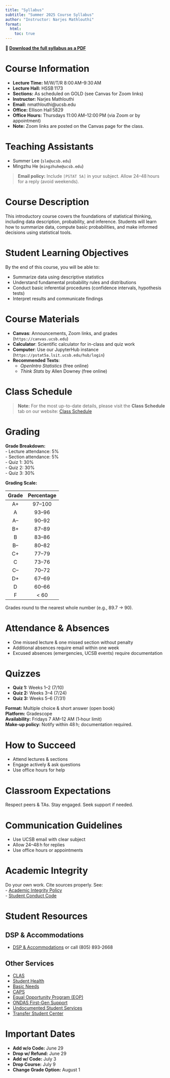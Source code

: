 ```yaml
---
title: "Syllabus"
subtitle: "Summer 2025 Course Syllabus"
author: "Instructor: Narjes Mathlouthi"
format:
  html:
    toc: true
---
```

**📄 [Download the full syllabus as a PDF](/files/syllabus/PSTAT5A__Syllabus.pdf)**

# Course Information

- **Lecture Time:** M/W/T/R 8:00 AM–9:30 AM  
- **Lecture Hall:** HSSB 1173  
- **Sections:** As scheduled on GOLD (see Canvas for Zoom links)  
- **Instructor:** Narjes Mathlouthi  
- **Email:** nmathlouthi@ucsb.edu  
- **Office:** Ellison Hall 5829  
- **Office Hours:** Thursdays 11:00 AM–12:00 PM (via Zoom or by appointment)  
- **Note:** Zoom links are posted on the Canvas page for the class.

# Teaching Assistants

- Summer Lee (`sle@ucsb.edu`)  
- Mingzhu He (`mingzhuhe@ucsb.edu`)

> **Email policy:** Include `[PSTAT 5A]` in your subject. Allow 24–48 hours for a reply (avoid weekends).

# Course Description

This introductory course covers the foundations of statistical thinking, including data description, probability, and inference. Students will learn how to summarize data, compute basic probabilities, and make informed decisions using statistical tools.

# Student Learning Objectives

By the end of this course, you will be able to:

- Summarize data using descriptive statistics  
- Understand fundamental probability rules and distributions  
- Conduct basic inferential procedures (confidence intervals, hypothesis tests)  
- Interpret results and communicate findings

# Course Materials

- **Canvas**: Announcements, Zoom links, and grades (`https://canvas.ucsb.edu`)  
- **Calculator**: Scientific calculator for in-class and quiz work  
- **Computer**: Use our JupyterHub instance (`https://pstat5a.lsit.ucsb.edu/hub/login`)  
- **Recommended Texts**:  
  - *OpenIntro Statistics* (free online)  
  - *Think Stats* by Allen Downey (free online)

# Class Schedule

> **Note:** For the most up-to-date details, please visit the **Class Schedule** tab on our website: [Class Schedule](schedule.qmd)



# Grading

**Grade Breakdown:**  
- Lecture attendance: 5%  
- Section attendance: 5%  
- Quiz 1: 30%  
- Quiz 2: 30%  
- Quiz 3: 30%  

**Grading Scale:**  

| Grade | Percentage |
|:-----:|:----------:|
| A+    | 97–100     |
| A     | 93–96      |
| A–    | 90–92      |
| B+    | 87–89      |
| B     | 83–86      |
| B–    | 80–82      |
| C+    | 77–79      |
| C     | 73–76      |
| C–    | 70–72      |
| D+    | 67–69      |
| D     | 60–66      |
| F     | < 60       |

Grades round to the nearest whole number (e.g., 89.7 → 90).

# Attendance & Absences

- One missed lecture & one missed section without penalty  
- Additional absences require email within one week  
- Excused absences (emergencies, UCSB events) require documentation

# Quizzes

- **Quiz 1:** Weeks 1–2 (7/10)  
- **Quiz 2:** Weeks 3–4 (7/24)  
- **Quiz 3:** Weeks 5–6 (7/31)  

**Format:** Multiple choice & short answer (open book)  
**Platform:** Gradescope  
**Availability:** Fridays 7 AM–12 AM (1‑hour limit)  
**Make‑up policy:** Notify within 48 h; documentation required.

# How to Succeed

- Attend lectures & sections  
- Engage actively & ask questions  
- Use office hours for help

# Classroom Expectations

Respect peers & TAs. Stay engaged. Seek support if needed.

# Communication Guidelines

- Use UCSB email with clear subject  
- Allow 24–48 h for replies  
- Use office hours or appointments

# Academic Integrity

Do your own work. Cite sources properly. See:  
- [Academic Integrity Policy](https://studentconduct.sa.ucsb.edu/academic-integrity)  
- [Student Conduct Code](https://www.sa.ucsb.edu/regulations/student-conduct-code/student-conduct-code)

# Student Resources

## DSP & Accommodations

- [DSP & Accommodations](http://dsp.sa.ucsb.edu) or call (805) 893-2668

## Other Services

- [CLAS](https://clas.sa.ucsb.edu/)  
- [Student Health](https://studenthealth.sa.ucsb.edu/)  
- [Basic Needs](https://food.ucsb.edu/)  
- [CAPS](https://caps.sa.ucsb.edu/)  
- [Equal Opportunity Program (EOP)](https://eop.sa.ucsb.edu/)  
- [ONDAS First-Gen Support](https://ondas.ucsb.edu/home)  
- [Undocumented Student Services](https://uss.sa.ucsb.edu/)  
- [Transfer Student Center](https://transfercenter.ucsb.edu/)

# Important Dates

- **Add w/o Code:** June 29  
- **Drop w/ Refund:** June 29  
- **Add w/ Code:** July 3  
- **Drop Course:** July 9  
- **Change Grade Option:** August 1  
